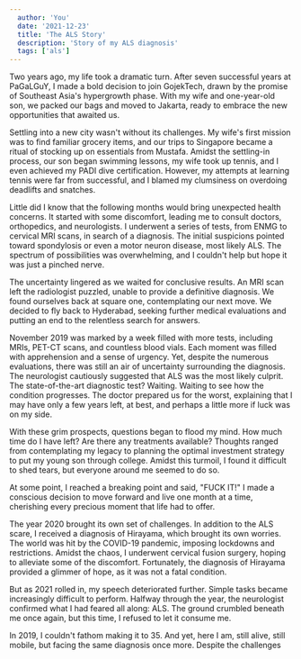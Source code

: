 ```yaml
---
  author: 'You'
  date: '2021-12-23'
  title: 'The ALS Story'
  description: 'Story of my ALS diagnosis'
  tags: ['als']
---
```


Two years ago, my life took a dramatic turn. After seven successful years at PaGaLGuY, I made a bold decision to join GojekTech, drawn by the promise of Southeast Asia's hypergrowth phase. With my wife and one-year-old son, we packed our bags and moved to Jakarta, ready to embrace the new opportunities that awaited us.

Settling into a new city wasn't without its challenges. My wife's first mission was to find familiar grocery items, and our trips to Singapore became a ritual of stocking up on essentials from Mustafa. Amidst the settling-in process, our son began swimming lessons, my wife took up tennis, and I even achieved my PADI dive certification. However, my attempts at learning tennis were far from successful, and I blamed my clumsiness on overdoing deadlifts and snatches.

Little did I know that the following months would bring unexpected health concerns. It started with some discomfort, leading me to consult doctors, orthopedics, and neurologists. I underwent a series of tests, from ENMG to cervical MRI scans, in search of a diagnosis. The initial suspicions pointed toward spondylosis or even a motor neuron disease, most likely ALS. The spectrum of possibilities was overwhelming, and I couldn't help but hope it was just a pinched nerve.

The uncertainty lingered as we waited for conclusive results. An MRI scan left the radiologist puzzled, unable to provide a definitive diagnosis. We found ourselves back at square one, contemplating our next move. We decided to fly back to Hyderabad, seeking further medical evaluations and putting an end to the relentless search for answers.

November 2019 was marked by a week filled with more tests, including MRIs, PET-CT scans, and countless blood vials. Each moment was filled with apprehension and a sense of urgency. Yet, despite the numerous evaluations, there was still an air of uncertainty surrounding the diagnosis. The neurologist cautiously suggested that ALS was the most likely culprit. The state-of-the-art diagnostic test? Waiting. Waiting to see how the condition progresses. The doctor prepared us for the worst, explaining that I may have only a few years left, at best, and perhaps a little more if luck was on my side.

With these grim prospects, questions began to flood my mind. How much time do I have left? Are there any treatments available? Thoughts ranged from contemplating my legacy to planning the optimal investment strategy to put my young son through college. Amidst this turmoil, I found it difficult to shed tears, but everyone around me seemed to do so.

At some point, I reached a breaking point and said, "FUCK IT!" I made a conscious decision to move forward and live one month at a time, cherishing every precious moment that life had to offer.

The year 2020 brought its own set of challenges. In addition to the ALS scare, I received a diagnosis of Hirayama, which brought its own worries. The world was hit by the COVID-19 pandemic, imposing lockdowns and restrictions. Amidst the chaos, I underwent cervical fusion surgery, hoping to alleviate some of the discomfort. Fortunately, the diagnosis of Hirayama provided a glimmer of hope, as it was not a fatal condition.

But as 2021 rolled in, my speech deteriorated further. Simple tasks became increasingly difficult to perform. Halfway through the year, the neurologist confirmed what I had feared all along: ALS. The ground crumbled beneath me once again, but this time, I refused to let it consume me.

In 2019, I couldn't fathom making it to 35. And yet, here I am, still alive, still mobile, but facing the same diagnosis once more. Despite the challenges
